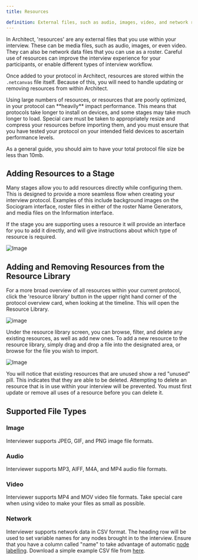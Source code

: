 ```yaml
---
title: Resources

definition: External files, such as audio, images, video, and network roster data, that can be used within your interview protocol.
---
```


In Architect, 'resources' are any external files that you use within your interview. These can be media files, such as audio, images, or even video. They can also be network data files that you can use as a roster. Careful use of resources can improve the interview experience for your participants, or enable different types of interview workflow.

Once added to your protocol in Architect, resources are stored within the `.netcanvas` file itself. Because of this, you will need to handle updating or removing resources from within Architect.

<TipBox danger>
  Using large numbers of resources, or resources that are poorly optimized, in your protocol can **heavily** impact performance. This means that protocols take longer to install on devices, and some stages may take much longer to load. Special care must be taken to appropriately resize and compress your resources before importing them, and you must ensure that you have tested your protocol on your intended field devices to ascertain performance levels.

As a general guide, you should aim to have your total protocol file size be less than 10mb.

</TipBox>

## Adding Resources to a Stage

Many stages allow you to add resources directly while configuring them. This is designed to provide a more seamless flow when creating your interview protocol. Examples of this include background images on the Sociogram interface, roster files in either of the roster Name Generators, and media files on the Information interface.

If the stage you are supporting uses a resource it will provide an interface for you to add it directly, and will give instructions about which type of resource is required.

![Image](/documentation/assets/img/key-concepts/assets/bg-asset.png)

## Adding and Removing Resources from the Resource Library

For a more broad overview of all resources within your current protocol, click the 'resource library' button in the upper right hand corner of the protocol overview card, when looking at the timeline. This will open the Resource Library.

![image](/documentation/assets/img/key-concepts/assets/manage-assets-button.png)

Under the resource library screen, you can browse, filter, and delete any existing resources, as well as add new ones. To add a new resource to the resource library, simply drag and drop a file into the designated area, or browse for the file you wish to import.

![Image](/documentation/assets/img/key-concepts/assets/asset-library.png)

You will notice that existing resources that are unused show a red "unused" pill. This indicates that they are able to be deleted. Attempting to delete an resource that is in use within your interview will be prevented. You must first update or remove all uses of a resource before you can delete it.

## Supported File Types

### Image

Interviewer supports JPEG, GIF, and PNG image file formats.

### Audio

Interviewer supports MP3, AIFF, M4A, and MP4 audio file formats.

### Video

Interviewer supports MP4 and MOV video file formats. Take special care when using video to make your files as small as possible.

### Network

Interviewer supports network data in CSV format. The heading row will be used to set variable names for any nodes brought in to the interview. Ensure that you have a column called "name" to take advantage of automatic [node labelling](../_reference/node-labelling.md). Download a simple example CSV file from [here](../../../assets/previousInterview.csv).
